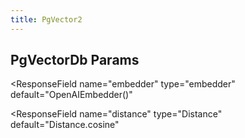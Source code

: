 ```yaml
---
title: PgVector2
---
```


## PgVectorDb Params

<ResponseField name="collection" type="str"></ResponseField>
<ResponseField name="schema" type="str" default="ai"></ResponseField>
<ResponseField name="db_url" type="str" default="None"></ResponseField>
<ResponseField name="db_engine" type="Engine" default="None"></ResponseField>
<ResponseField
  name="embedder"
  type="embedder"
  default="OpenAIEmbedder()"
></ResponseField>
<ResponseField
  name="distance"
  type="Distance"
  default="Distance.cosine"
></ResponseField>
<ResponseField name="index" type="Union" default="HNSW()"></ResponseField>
